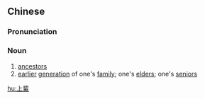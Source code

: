 {{also|上辈}}
==Chinese==
{{zh-forms|s=上辈}}

===Pronunciation===
{{zh-pron
|m=shàngbèi,er=y
|c=soeng6 bui3
|mn=qz,xm:siōng-bòe/zz:siāng-bòe
|cat=n
}}

===Noun===
{{zh-noun}}

# [[ancestor]]s
# [[earlier]] [[generation]] of one's [[family]]; one's [[elder]]s; one's [[senior]]s

[[hu:上輩]]